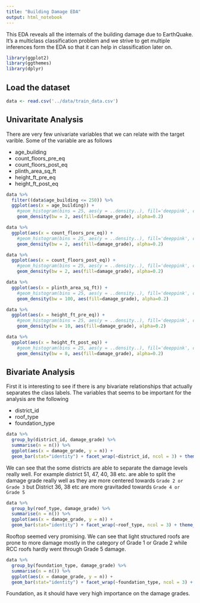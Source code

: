 ```yaml
---
title: "Building Damage EDA"
output: html_notebook
---
```


This EDA reveals all the internals of the building damage due to EarthQuake. It's a multiclass classification problem and we strive to get multiple inferences form the EDA so that it can help in classification later on.

```r
library(ggplot2)
library(ggthemes)
library(dplyr)
```

## Load the dataset

```r
data <- read.csv('../data/train_data.csv')
```

## Univaritate Analysis

There are very few univariate variables that we can relate with the target varible. Some of the variable are as follows

  - age_building
  - count_floors_pre_eq
  - count_floors_post_eq
  - plinth_area_sq_ft
  - height_ft_pre_eq
  - height_ft_post_eq

```r
data %>%
  filter((data$age_building <= 250)) %>%
  ggplot(aes(x = age_building)) + 
    #geom_histogram(bins = 25, aes(y = ..density..), fill='deeppink', color='black', alpha=0.25) +
    geom_density(bw = 2, aes(fill=damage_grade), alpha=0.2)
```

```r
data %>%
  ggplot(aes(x = count_floors_pre_eq)) + 
    #geom_histogram(bins = 25, aes(y = ..density..), fill='deeppink', color='black', alpha=0.25) +
    geom_density(bw = 2, aes(fill=damage_grade), alpha=0.2)
```

```r
data %>%
  ggplot(aes(x = count_floors_post_eq)) + 
    #geom_histogram(bins = 25, aes(y = ..density..), fill='deeppink', color='black', alpha=0.25) +
    geom_density(bw = 2, aes(fill=damage_grade), alpha=0.2)
```


```r
data %>%
  ggplot(aes(x = plinth_area_sq_ft)) + 
    #geom_histogram(bins = 25, aes(y = ..density..), fill='deeppink', color='black', alpha=0.25) +
    geom_density(bw = 100, aes(fill=damage_grade), alpha=0.2)
```

```r
data %>%
  ggplot(aes(x = height_ft_pre_eq)) + 
    #geom_histogram(bins = 25, aes(y = ..density..), fill='deeppink', color='black', alpha=0.25) +
    geom_density(bw = 10, aes(fill=damage_grade), alpha=0.2)
```

```r
data %>%
  ggplot(aes(x = height_ft_post_eq)) + 
    #geom_histogram(bins = 25, aes(y = ..density..), fill='deeppink', color='black', alpha=0.25) +
    geom_density(bw = 8, aes(fill=damage_grade), alpha=0.2)
```

## Bivariate Analysis

First it is interesting to see if there is any bivariate relationships that actually separates the class labels. The variables that seems to be important for the analysis are the following

 - district_id
 - roof_type
 - foundation_type
 
```r
data %>%
  group_by(district_id, damage_grade) %>%
  summarise(n = n()) %>%
  ggplot(aes(x = damage_grade, y = n)) + 
  geom_bar(stat="identity") + facet_wrap(~district_id, ncol = 3) + theme_hc()
```

We can see that the some districts are able to separate the damage levels really well. For example district 51, 47, 40, 38 etc. are able to split the damage grade really well as they are more centered towards ```Grade 2 or Grade 3``` but District 36, 38 etc are more gravitaded towards ```Grade 4 or Grade 5```

```r
data %>%
  group_by(roof_type, damage_grade) %>%
  summarise(n = n()) %>%
  ggplot(aes(x = damage_grade, y = n)) + 
  geom_bar(stat="identity") + facet_wrap(~roof_type, ncol = 3) + theme_hc()
```

Rooftop seemed very promising. We can see that light structured roofs are prone to more damage mostly in the category of Grade 1 or Grade 2 while RCC roofs hardly went through Grade 5 damage.

```r
data %>%
  group_by(foundation_type, damage_grade) %>%
  summarise(n = n()) %>%
  ggplot(aes(x = damage_grade, y = n)) + 
  geom_bar(stat="identity") + facet_wrap(~foundation_type, ncol = 3) + theme_hc()
```


Foundation, as it should have very high importance on the damage grades.
